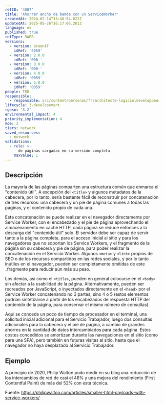 ```yaml
---
refID: '4007'
title: 'Ahorrar ancho de banda con un ServiceWorker'
createdAt: 2024-02-14T13:48:54.622Z
updatedAt: 2025-05-26T16:17:06.201Z
language: es
published: true
refType: RWEB
versions:
  - version: GreenIT
    idRef: '4059'
  - version: 2.0.0
    idRef: '000-'
  - version: 3.0.0
    idRef: '000-'
  - version: 4.0.0
    idRef: '0059'
  - version: 5.0.0
    idRef: '0059'
people: TBD
responsible:
  - responsible: src/content/personas/fr/architecte-logicieldeveloppeur.mdx
lifecycle: 3-developement
rgesn: '3.2'
environmental_impact: 4
priority_implementation: 4
moe: 3
tiers: network
saved_resources:
  - network
validations:
  - rule: >-
      de páginas cargadas en su versión completa
    maxValue: 1
---
```


## Descripción

La mayoría de las páginas comparten una estructura común que enmarca el "contenido útil".
A excepción del `<title>` y algunos metadatos de la cabecera, por lo tanto, sería bastante fácil de reconstruir por concatenación de tres recursos: una cabecera y un pie de página comunes a todas las páginas, y el contenido propio de cada una.

Esta concatenación se puede realizar en el navegador directamente por Service Worker, con el encabezado y el pie de página aprovechando el almacenamiento en caché HTTP, cada página se reduce entonces a la descarga del "contenido útil" solo.
El servidor debe ser capaz de servir tanto a la página completa, para el acceso inicial al sitio y para los navegadores que no soportan los Service Workers, y el  fragmento de la página sin su cabecera y pie de página, para poder realizar la concatenación en el Servicio Worker.
Algunos `<meta>` y `<link>` propios de SEO o de los recursos compartidos en las redes sociales, y por lo tanto inútiles en el navegador, pueden ser completamente omitidas de este _fragmento para reducir aún más su peso.

Los demás, así como el `<title>`, pueden en general colocarse en el `<body>` sin afectar a la usabilidad de la página.
Alternativamente, pueden ser recreados por JavaScript, o inyectados directamente en el `<head>` por el Service Worker concatenando no 3 partes, sino 4 o 5 (estos elementos podrían sintetizarse a partir de los encabezados de respuesta HTTP del contenido de la página, para conservar el mismo número de consultas).

Aquí se concede un poco de tiempo de procesador en el terminal, una solicitud inicial adicional para el Servicio Trabajador, luego dos consultas adicionales para la cabecera y el pie de página, a cambio de grandes ahorros en la cantidad de datos intercambiados para cada página.
Estos costes concedidos se amortizan durante las navegaciones en el sitio (como para una SPA), pero también en futuras visitas al sitio, hasta que el navegador no haya desplazado al Servicio Trabajador.

## Ejemplo

A principio de 2020, Philip Walton pudo medir en su blog una reducción de los intercambios de red de casi el 48% y una mejora del rendimiento (First Contentful Paint) de más del 52% con esta técnica.

Fuente: https://philipwalton.com/articles/smaller-html-payloads-with-service-workers/


